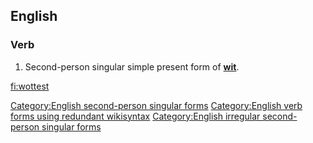 ==English==

===Verb===
{{head|en}}

# {{context|archaic|lang=en}} Second-person singular simple present form of '''[[wit]]'''.

[[Category:English second-person singular forms]]
[[Category:English verb forms using redundant wikisyntax]]
[[Category:English irregular second-person singular forms]]

[[fi:wottest]]